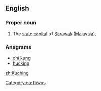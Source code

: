 ==English==
{{wikipedia}}
===Proper noun===
{{en-proper noun}}

#The [[state capital]] of [[Sarawak]] ([[Malaysia]]).

===Anagrams===
* [[chi kung#English|chi kung]]
* [[hucking#English|hucking]]


[[Category:en:Towns]]

[[zh:Kuching]]